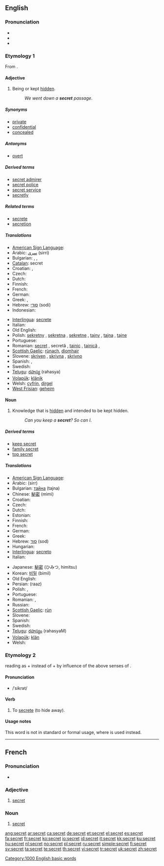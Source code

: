 ==English==
{{rank|March|whatever|reach|670|secret|showed|ancient|parts}}

===Pronunciation===
* {{IPA|/ˈsiːkɹət/}}
* {{audio|en-us-secret.ogg|Audio (US)}}
* {{hyphenation|se|cret}}

===Etymology 1===
From {{etyl|la}} {{term|secretum}}.

====Adjective====
{{en-adj}}

# Being or kept [[hidden]].
#: ''We went down a '''secret''' passage''.

=====Synonyms=====
* [[private]]
* [[confidential]]
* [[concealed]]

=====Antonyms=====
* [[overt]]

=====Derived terms=====
* [[secret admirer]]
* [[secret police]]
* [[secret service]]
* [[secretly]]

=====Related terms=====
* [[secrete]]
* [[secretion]]

=====Translations=====
{{trans-top|being or kept hidden.}}
* [[American Sign Language]]: {{t|ase|A@Mouth-ThumbBack Contact}}
* Arabic: [[سري]] (sirri)
* Bulgarian: {{t+|bg|таен|m|tr=taen|sc=Cyrl}}, {{t+|bg|тайна|f|tr=tajna|sc=Cyrl}}, {{t+|bg|тайно|n|tr=tajno|sc=Cyrl}}
* [[Catalan]]: secret {{m}}
* Croatian: {{t-|hr|tajni|alt=tȃjnī}}, {{t-|hr|skrovit|alt=skròvit}}
* Czech: {{t-|cs|tajný|m}}
* Dutch: {{t+|nl|geheim}}
* Finnish: {{t-|fi|salainen}}
* French: {{t+|fr|secret|m}}
* German: {{t+|de|geheim}}
* Greek: {{t+|el|κρυφός|m|tr=krifos|sc=Grek}}, {{t+|el|μυστικός|m|tr=mistikos|sc=Grek}}
* Hebrew: [[סודי]] (sodi)
* Indonesian: {{t+|id|rahasia|xs=Indonesian}}
{{trans-mid}}
* [[Interlingua]]: [[secrete]]
* Italian: {{t+|it|segreto}}
* Old English: {{t-|ang|dyrne|xs=Old English}}
* Polish: [[sekretny]] {{m}}, [[sekretna]] {{m}}, [[sekretne]] {{f}}, [[tajny]] {{m}}, [[tajna]] {{f}}, [[tajne]] {{n}}
* Portuguese: {{t+|pt|secreto|m}}
* Romanian: [[secret]] {{m}}, secretă {{f}}, [[tainic]] {{m}}, [[tainică]] {{f}},
* [[Scottish Gaelic]]: [[rùnach]], [[dìomhair]]
* Slovene: [[skriven]] {{m}}, [[skrivna]] {{f}}, [[skrivno]] {{n}}
* Spanish: {{t-|es|secreto|m}}, {{t-|es|secreta|f}}
* Swedish: {{t+|sv|hemlig}}
* [[Telugu]]: [[రహస్య]] (rahasya)
* [[Volapük]]: [[klänik]]
* Welsh: [[cyfrin]], [[dirgel]]
* [[West Frisian]]: [[geheim]]
{{trans-bottom}}

====Noun====
{{en-noun}}

# Knowledge that is [[hidden]] and intended to be kept hidden.
#: ''Can you keep a '''secret'''? So can I''.

=====Derived terms=====
* [[keep secret]]
* [[family secret]]
* [[top secret]]

=====Translations=====
{{trans-top|knowledge that is hidden}}
* [[American Sign Language]]: {{t|ase|A@Mouth-ThumbBack Contact}}
* Arabic: {{Arab|[[سر]]}} (sirr) {{m}}
* Bulgarian: [[тайна]] (tajna) {{f}}
* Chinese: [[秘密]] (mìmì)
* Croatian: {{t+|hr|tajna|f|alt=tȃjna}}
* Czech: {{t+|cs|tajemství|n}}
* Dutch: {{t+|nl|geheim|n}}
* Estonian: {{t-|et|saladus}}
* Finnish: {{t+|fi|salaisuus}}
* French: {{t+|fr|secret|m}}
* German: {{t+|de|Geheimnis|n}}
* Greek: {{t+|el|μυστικό|n|tr=mistiko|sc=Grek}}
* Hebrew: [[סוד]] (sod) {{m}}
* Hungarian: {{t+|hu|titok}}
* [[Interlingua]]: [[secreto]]
* Italian: {{t+|it|segreto|m}}
{{trans-mid}}
* Japanese: [[秘密]] (ひみつ, himitsu)
* Korean: [[비밀]] (bimil)
* Old English: {{t-|ang|run|f|alt=rūn|xs=Old English}}
* Persian: {{Arab|[[راز]]}} (raaz) {{m}}
* Polish: {{t+|pl|sekret|m}}, {{t+|pl|tajemnica|f}}
* Portuguese: {{t+|pt|segredo|m}}
* Romanian: {{t-|ro|secret|n}}, {{t-|ro|taină|f}}
* Russian: {{t+|ru|тайна|f|tr=tájna|sc=Cyrl}}
* [[Scottish Gaelic]]: [[rùn]] {{m}}
* Slovene: {{t+|sl|skrivnost|f}}
* Spanish: {{t-|es|secreto|m}}
* Swedish: {{t+|sv|hemlighet|c}}
* [[Telugu]]: [[రహస్యం]] (rahasyaM)
* [[Volapük]]: [[klän]]
* Welsh: {{t-|cy|cyfrinach|xs=Welsh}}
{{trans-bottom}}

===Etymology 2===
{{back-form}} reading {{term|secreted}} as {{term|secret}} + {{term|-ed}} instead of {{term|secrete}} + {{term|-ed}} by influence of the above senses of {{term|secret}}.

====Pronunciation====
* /ˈsikrət/

====Verb====
{{en-verb}}

# To [[secrete]] (to hide away).

====Usage notes====
This word is not in standard or formal usage, where {{term|secrete}} is used instead.

[[Category:1000 English basic words]]

----

==French==

===Pronunciation===
* {{audio|Fr-secret.ogg|audio}}

===Adjective===
{{fr-adj|f=secrète}}

# [[#Adjective|secret]]

===Noun===
{{fr-noun|m}}

# [[#Noun|secret]]

[[ang:secret]]
[[ar:secret]]
[[ca:secret]]
[[de:secret]]
[[et:secret]]
[[el:secret]]
[[es:secret]]
[[fa:secret]]
[[fr:secret]]
[[ko:secret]]
[[io:secret]]
[[id:secret]]
[[it:secret]]
[[kk:secret]]
[[ku:secret]]
[[hu:secret]]
[[nl:secret]]
[[no:secret]]
[[pl:secret]]
[[ru:secret]]
[[simple:secret]]
[[fi:secret]]
[[sv:secret]]
[[ta:secret]]
[[te:secret]]
[[th:secret]]
[[vi:secret]]
[[tr:secret]]
[[uk:secret]]
[[zh:secret]]